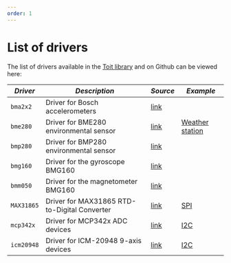 ```yaml
---
order: 1
---
```


# List of drivers

The list of drivers available in the [Toit library](https://libs.toit.io/drivers/library-summary) and on Github can be viewed here:


*Driver* | *Description* | *Source* | *Example*
  --- | --- | --- | ---
  `bma2x2` | Driver for Bosch accelerometers | [link](https://libs.toit.io/drivers/bma2x2/class-Bma2x2) |
  `bme280` | Driver for BME280 environmental sensor | [link](https://libs.toit.io/drivers/bme280/class-Bme280) |  [Weather station](https://github.com/toitware/bme280_post)
  `bmp280` | Driver for BMP280 environmental sensor | [link](https://pkg.toit.io/package/bmp280&url=github.com%2Fharshkc03%2Fbmp280-driver&index=latest) |
  `bmg160` | Driver for the gyroscope BMG160 | [link](https://libs.toit.io/drivers/bmg160/class-Bmg160) |
  `bmm050` | Driver for the magnetometer BMG160 | [link](https://libs.toit.io/drivers/bmm050/class-Bmm050) |
  `MAX31865` | Driver for MAX31865 RTD-to-Digital Converter | [link](https://github.com/toitware/max31865-driver) |  [SPI](https://github.com/toitware/max31865-driver/blob/main/examples/main.toit)
  `mcp342x` | Driver for MCP342x ADC devices |  [link](https://github.com/toitware/mcp342x-driver) |  [I2C](https://github.com/toitware/mcp342x-driver/blob/main/examples/main.toit)
  `icm20948` | Driver for ICM-20948 9-axis devices |  [link](https://github.com/toitware/icm20948-driver) |  [I2C](https://github.com/toitware/icm20948-driver/blob/main/examples/accel_gyro.toit)
